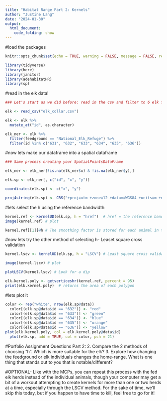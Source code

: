 ```yaml
---
title: "Habitat Range Part 2: Kernels"
author: "Justine Lang"
date: "2024-01-30"
output: 
  html_document: 
    code_folding: show
---
```


#load the packages

```r
knitr::opts_chunk$set(echo = TRUE, warning = FALSE, message = FALSE, results = FALSE)

library(tidyverse)
library(here)
library(janitor)
library(adehabitatHR)
library(sp)
```


#read in the elk data!
```r
### Let's start as we did before: read in the csv and filter to 6 elk from the NER

elk <- read_csv("elk_collar.csv")

elk <- elk %>% 
  mutate_at("id", as.character)

elk_ner <- elk %>% 
  filter(feedground == "National_Elk_Refuge") %>%  
  filter(id %in% c("631", "632", "633", "634", "635", "636")) 
```

#now lets make our dataframe into a spatial dataframe
```r
### Same process creating your SpatialPointsDataFrame

elk_ner <- elk_ner[!is.na(elk_ner$x) & !is.na(elk_ner$y),]

elk.sp <- elk_ner[, c("id", "x", "y")] 

coordinates(elk.sp) <- c("x", "y")

proj4string(elk.sp) <- CRS("+proj=utm +zone=12 +datum=WGS84 +units=m +no_defs")
```

#lets select the h using the reference bandwidth
```r
kernel.ref <- kernelUD(elk.sp, h = "href")  # href = the reference bandwidth
image(kernel.ref) # plot
```

```r
kernel.ref[[1]]@h # The smoothing factor is stored for each animal in the "h" slot
```

#now lets try the other method of selecting h- Leaset square cross validation
```r
kernel.lscv <- kernelUD(elk.sp, h = "LSCV") # Least square cross validation
```

```r
image(kernel.lscv) # plot
```

```r
plotLSCV(kernel.lscv) # Look for a dip
```

```r
elk.kernel.poly <- getverticeshr(kernel.ref, percent = 95) 
print(elk.kernel.poly)  # returns the area of each polygon
```

#lets plot it 
```r
color <- rep("white", nrow(elk.sp@data))
  color[(elk.sp@data$id == "632")] <- "red"
  color[(elk.sp@data$id == "633")] <- "green"
  color[(elk.sp@data$id == "634")] <- "blue"
  color[(elk.sp@data$id == "635")] <- "orange"
  color[(elk.sp@data$id == "636")] <- "yellow"
plot(elk.kernel.poly, col = elk.kernel.poly@data$id)
  plot(elk.sp, add = TRUE, col = color, pch = 21)
```

#Porfolio Assignment Questions Part 2:
2. Compare the 2 methods of choosing "h". Which is more suitable for the elk?
3. Explore how changing the feedground or elk individuals changes the home-range. What is one thing that stands out to you that is notable/different?



#OPTIONAL- Like with the MCPs, you can repeat this process with the fed elk herds instead of the individual animals, though your computer may get a bit of a workout attempting to create kernels for more than one or two herds at a time, especially through the LSCV method. For the sake of time, we'll skip this today, but if you happen to have time to kill, feel free to go for it!





